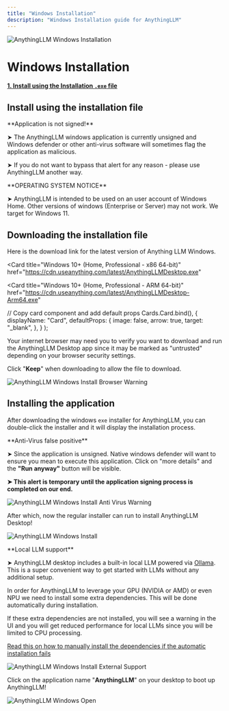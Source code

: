 ```yaml
---
title: "Windows Installation"
description: "Windows Installation guide for AnythingLLM"
---
```



<Image
  src="/images/getting-started/installation/windows/header-image.png"
  height={1080}
  width={1920}
  quality={100}
  alt="AnythingLLM Windows Installation"
/>

# Windows Installation

**[1. Install using the Installation `.exe` file](#install-using-the-installation-file)**

## Install using the installation file

<Callout type="warning" emoji="⚠️">
  **Application is not signed!**

➤ The AnythingLLM windows application is currently unsigned and Windows defender or other anti-virus software will sometimes flag the application as malicious.

➤ If you do not want to bypass that alert for any reason - please use AnythingLLM another way.

</Callout>

<Callout type="warning" emoji="️⚠️">
  **OPERATING SYSTEM NOTICE**

➤ AnythingLLM is intended to be used on an user account of Windows Home. Other versions of windows (Enterprise or Server) may not work. We target for Windows 11.

</Callout>

## Downloading the installation file

Here is the download link for the latest version of Anything LLM Windows.

<Card
  title="Windows 10+ (Home, Professional - x86 64-bit)"
  href="https://cdn.useanything.com/latest/AnythingLLMDesktop.exe"
></Card>

<Card
  title="Windows 10+ (Home, Professional - ARM 64-bit)"
  href="https://cdn.useanything.com/latest/AnythingLLMDesktop-Arm64.exe"
></Card>

  // Copy card component and add default props
  Cards.Card.bind(),
  {
    displayName: "Card",
    defaultProps: {
      image: false,
      arrow: true,
      target: "_blank",
    },
  }
);

Your internet browser may need you to verify you want to download and run the AnythingLLM Desktop app since it may be marked as "untrusted" depending on your browser security settings.

Click "**Keep**" when downloading to allow the file to download.

<Image
  src="/images/getting-started/installation/windows/browser-warning.png"
  height={1080}
  width={1920}
  quality={100}
  alt="AnythingLLM Windows Install Browser Warning"
/>

## Installing the application

After downloading the windows `exe` installer for AnythingLLM, you can double-click the installer and it will display the installation process.

<Callout type="info" emoji="️💡">
  **Anti-Virus false positive**

➤ Since the application is unsigned. Native windows defender will want to ensure you mean to execute this application. Click on "more details" and the **"Run anyway"** button will be visible.

**➤ This alert is temporary until the application signing process is completed on our end.**

</Callout>

<Image
  src="/images/getting-started/installation/windows/anti-virus-warning.png"
  height={1080}
  width={1920}
  quality={100}
  alt="AnythingLLM Windows Install Anti Virus Warning"
/>

After which, now the regular installer can run to install AnythingLLM Desktop!

<Image
  src="/images/getting-started/installation/windows/install.png"
  height={1080}
  width={1920}
  quality={100}
  alt="AnythingLLM Windows Install"
/>

<Callout type="info" emoji="️💡">
  **Local LLM support**

➤ AnythingLLM desktop includes a built-in local LLM powered via [Ollama](https://ollama.com/). This is a super convenient way to get started with LLMs without any additional setup.

In order for AnythingLLM to leverage your GPU (NVIDIA or AMD) or even NPU we need to install some extra dependencies. This will be done automatically during installation.

If these extra dependencies are not installed, you will see a warning in the UI and you will get reduced performance for local LLMs since you will be limited to CPU processing.

[Read this on how to manually install the dependencies if the automatic installation fails](./manual-install.mdx)

</Callout>

<Image
  src="/images/getting-started/installation/windows/external-support.png"
  height={1080}
  width={1920}
  quality={100}
  alt="AnythingLLM Windows Install External Support"
/>

Click on the application name "**AnythingLLM**" on your desktop to boot up AnythingLLM!

<Image
  src="/images/getting-started/installation/windows/desktop.png"
  height={1080}
  width={1920}
  quality={100}
  alt="AnythingLLM Windows Open"
/>
